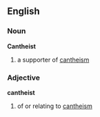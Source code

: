 
==English==
===Noun===
'''Cantheist'''  
#a supporter of [[cantheism]]
===Adjective===
'''cantheist'''
#of or relating to [[cantheism]]